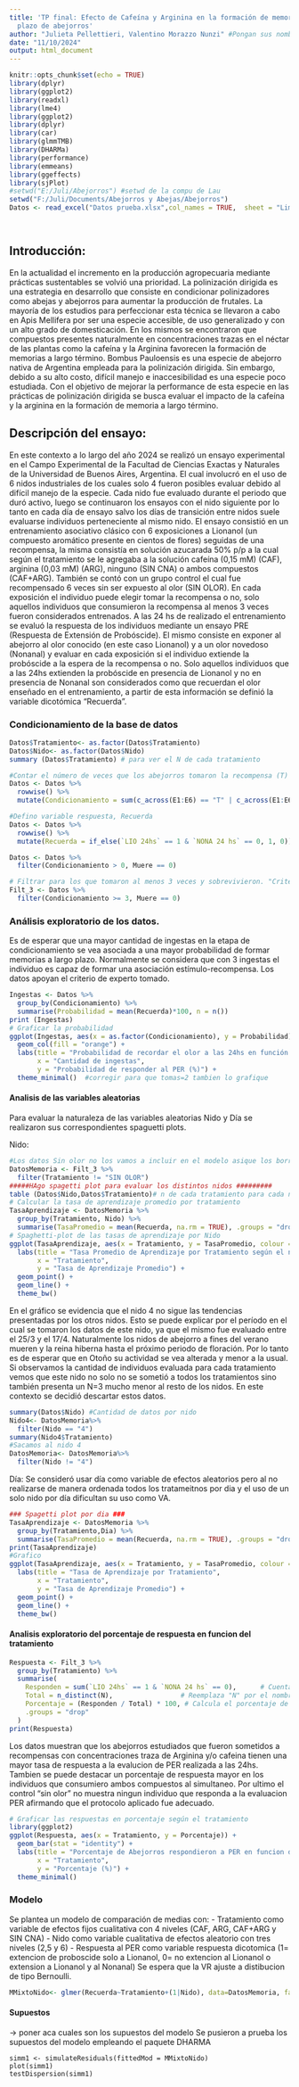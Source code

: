 ---
title: 'TP final: Efecto de Cafeína y Arginina en la formación de memoria a largo
  plazo de abejorros'
author: "Julieta Pellettieri, Valentino Morazzo Nunzi" #Pongan sus nombres acá
date: "11/10/2024"
output: html_document
---

```{r setup, include=FALSE}
knitr::opts_chunk$set(echo = TRUE)
library(dplyr)
library(ggplot2)
library(readxl)
library(lme4)
library(ggplot2)     
library(dplyr)      
library(car)        
library(glmmTMB)     
library(DHARMa)      
library(performance) 
library(emmeans)     
library(ggeffects)   
library(sjPlot)
#setwd("E:/Juli/Abejorros") #setwd de la compu de Lau
setwd("F:/Juli/Documents/Abejorros y Abejas/Abejorros")
Datos <- read_excel("Datos prueba.xlsx",col_names = TRUE,  sheet = "Limpio")




```

## Introducción:

En la actualidad el incremento en la producción agropecuaria mediante prácticas sustentables se volvió una prioridad. La polinización dirigida es una estrategia en desarrollo que consiste en condicionar polinizadores como abejas y abejorros para aumentar la producción de frutales. La mayoría de los estudios para perfeccionar esta técnica se llevaron a cabo en Apis Mellifera por ser una especie accesible, de uso generalizado y con un alto grado de domesticación. En los mismos se encontraron que compuestos presentes naturalmente en concentraciones trazas en el néctar de las plantas como la cafeína y la Arginina favorecen la formación de memorias a largo término.
Bombus Pauloensis es una especie de abejorro nativa de Argentina empleada para la polinización dirigida. Sin embargo, debido a su alto costo, difícil manejo e inaccesibilidad es  una especie poco estudiada. Con el objetivo de mejorar la performance de esta especie en las prácticas de polinización dirigida se busca evaluar el impacto de la cafeína y la arginina en la formación de memoria a largo término. 


## Descripción del ensayo:
 En este contexto a lo largo del año 2024 se realizó un ensayo experimental en el Campo Experimental de la Facultad de Ciencias Exactas y Naturales de la Universidad de Buenos Aires, Argentina. El cual involucró en el uso de 6 nidos industriales de los cuales solo 4 fueron posibles evaluar debido al difícil manejo de la especie. Cada nido fue evaluado durante el periodo que duró activo, luego se continuaron los ensayos con el nido siguiente por lo tanto en cada día de ensayo salvo los días de transición entre nidos suele evaluarse individuos perteneciente al mismo nido. 
El ensayo consistió en un entrenamiento asociativo clásico con 6 exposiciones a Lionanol (un compuesto aromático presente en cientos de flores) seguidas de una recompensa, la misma consistía en solución azucarada 50% p/p a la cual según el tratamiento se le agregaba a la solución cafeína (0,15 mM) (CAF), arginina (0,03 mM) (ARG), ninguno (SIN CNA) o ambos compuestos (CAF+ARG). También se contó con un grupo control el cual fue recompensado 6 veces sin ser expuesto al olor (SIN OLOR). En cada exposición el individuo puede elegir tomar la recompensa o no, solo aquellos individuos que consumieron la recompensa al menos 3 veces fueron considerados entrenados.
A las 24 hs de realizado el entrenamiento se evaluó la respuesta de los individuos mediante un ensayo PRE (Respuesta de Extensión de Probóscide). El mismo consiste en exponer al abejorro al olor conocido (en este caso Lionanol) y a un olor novedoso (Nonanal) y evaluar en cada exposición si el individuo extiende la probóscide a la espera de la recompensa o no. Solo aquellos individuos que a las 24hs extienden la probóscide en presencia de Lionanol y no en presencia de Nonanal son considerados como que recuerdan el olor enseñado en el entrenamiento, a partir de esta información se definió la variable dicotómica “Recuerda”.

### Condicionamiento de la base de datos

```{r BD, echo=TRUE}
Datos$Tratamiento<- as.factor(Datos$Tratamiento)
Datos$Nido<- as.factor(Datos$Nido)
summary (Datos$Tratamiento) # para ver el N de cada tratamiento

#Contar el número de veces que los abejorros tomaron la recompensa (T) en las exposiciones (E1 a E6) (o aprendieron "A")
Datos <- Datos %>% 
  rowwise() %>%
  mutate(Condicionamiento = sum(c_across(E1:E6) == "T" | c_across(E1:E6) == "A"))

#Defino variable respuesta, Recuerda
Datos <- Datos %>%
  rowwise() %>%
  mutate(Recuerda = if_else(`LIO 24hs` == 1 & `NONA 24 hs` == 0, 1, 0))

Datos <- Datos %>%
  filter(Condicionamiento > 0, Muere == 0)

# Filtrar para los que tomaron al menos 3 veces y sobrevivieron. "Criterio de experto".
Filt_3 <- Datos %>%
  filter(Condicionamiento >= 3, Muere == 0)


```

### Análisis exploratorio de los datos.
Es de esperar que una mayor cantidad de ingestas en la etapa de condicionamiento se vea asociada a una mayor probabilidad de formar memorias a largo plazo. Normalmente se considera que con 3 ingestas el individuo es capaz de formar una asociación estímulo-recompensa. Los datos apoyan el criterio de experto tomado.

```{r ingestas, echo=FALSE}
Ingestas <- Datos %>%
  group_by(Condicionamiento) %>%
  summarise(Probabilidad = mean(Recuerda)*100, n = n())
print (Ingestas)
# Graficar la probabilidad
ggplot(Ingestas, aes(x = as.factor(Condicionamiento), y = Probabilidad)) +
  geom_col(fill = "orange") +
  labs(title = "Probabilidad de recordar el olor a las 24hs en función de el la cantidad de ingestas en el entrenamiento",
       x = "Cantidad de ingestas",
       y = "Probabilidad de responder al PER (%)") +
  theme_minimal()  #corregir para que tomas=2 tambien lo grafique
```

#### Analisis de las variables aleatorias

Para evaluar la naturaleza de las variables aleatorias Nido y Día se realizaron sus correspondientes spaguetti plots.

Nido:
```{r nidos, echo=FALSE}
#Los datos Sin olor no los vamos a incluir en el modelo asique los borro
DatosMemoria <- Filt_3 %>%
  filter(Tratamiento != "SIN OLOR")
#####HAgo spagetti plot para evaluar los distintos nidos #########
table (Datos$Nido,Datos$Tratamiento)# n de cada tratamiento para cada nido
# Calcular la tasa de aprendizaje promedio por tratamiento
TasaAprendizaje <- DatosMemoria %>%
  group_by(Tratamiento, Nido) %>%
  summarise(TasaPromedio = mean(Recuerda, na.rm = TRUE), .groups = "drop")
# Spaghetti-plot de las tasas de aprendizaje por Nido
ggplot(TasaAprendizaje, aes(x = Tratamiento, y = TasaPromedio, colour = factor(Nido), group = Nido)) +
  labs(title = "Tasa Promedio de Aprendizaje por Tratamiento según el nido ",
       x = "Tratamiento",
       y = "Tasa de Aprendizaje Promedio") +
  geom_point() +
  geom_line() +
  theme_bw()

```


En el gráfico se evidencia que el nido 4 no sigue las tendencias presentadas por los otros nidos. Esto se puede explicar por el período en el cual se tomaron los datos de este nido, ya que el mismo fue evaluado entre el 25/3 y el 17/4. Naturalmente los nidos de abejorro a fines del verano mueren y la reina hiberna hasta el próximo periodo de floración. Por lo tanto es de esperar que en Otoño su actividad se vea alterada y menor a la usual. 
Si observamos la cantidad de individuos evaluada para cada tratamiento vemos que este nido no solo no se sometió a todos los tratamientos sino también presenta un N=3 mucho menor al resto de los nidos. En este contexto se decidió descartar estos datos.

```{r nido 4, echo=FALSE}
summary(Datos$Nido) #Cantidad de datos por nido
Nido4<- DatosMemoria%>%
  filter(Nido == "4")
summary(Nido4$Tratamiento)
#Sacamos al nido 4
DatosMemoria<- DatosMemoria%>%
  filter(Nido != "4")
```
Día:
Se consideró usar día como variable de efectos aleatorios pero al no realizarse de manera ordenada todos los tratameitnos por dia y el uso de un solo nido por día dificultan su uso como VA.

```{r Día, echo=FALSE}
### Spagetti plot por dia ###
TasaAprendizaje <- DatosMemoria %>%
  group_by(Tratamiento,Dia) %>%
  summarise(TasaPromedio = mean(Recuerda, na.rm = TRUE), .groups = "drop")
print(TasaAprendizaje)
#Grafico
ggplot(TasaAprendizaje, aes(x = Tratamiento, y = TasaPromedio, colour = factor(Dia), group = Dia)) +
  labs(title = "Tasa de Aprendizaje por Tratamiento",
       x = "Tratamiento",
       y = "Tasa de Aprendizaje Promedio") +
  geom_point() +
  geom_line() +
  theme_bw()

```


#### Analisis exploratorio del porcentaje de respuesta en funcion del tratamiento

```{r VR, echo=FALSE}
Respuesta <- Filt_3 %>%
  group_by(Tratamiento) %>%
  summarise(
    Responden = sum(`LIO 24hs` == 1 & `NONA 24 hs` == 0),      # Cuenta cuántos tienen LIO 24hs igual a 1
    Total = n_distinct(N),                 # Reemplaza "N" por el nombre correcto de la columna de ID única
    Porcentaje = (Responden / Total) * 100, # Calcula el porcentaje de respuesta
    .groups = "drop"
  )
print(Respuesta)

```
Los datos muestran que los abejorros estudiados que fueron sometidos a recompensas con concentraciones traza de Arginina y/o cafeina tienen una mayor tasa de respuesta a la evalucion de PER realizada a las 24hs. Tambien se puede destacar un porcentaje de respuesta mayor en los individuos que consumiero ambos compuestos al simultaneo. Por ultimo el control "sin olor" no muestra ningun individuo que responda a la evaluacion PER afirmando que el protocolo aplicado fue adecuado.


```{r VRgrafico, echo=FALSE}
# Graficar las respuestas en porcentaje según el tratamiento
library(ggplot2)
ggplot(Respuesta, aes(x = Tratamiento, y = Porcentaje)) +
  geom_bar(stat = "identity") +
  labs(title = "Porcentaje de Abejorros respondieron a PER en funcion del tratamiento",
       x = "Tratamiento",
       y = "Porcentaje (%)") +
  theme_minimal()
```


### Modelo
Se plantea un modelo de comparación de medias con:
  - Tratamiento como variable de efectos fijos cualitativa con 4 niveles (CAF, ARG, CAF+ARG y SIN CNA)
  - Nido como variable cualitativa de efectos aleatorio con tres niveles (2,5 y 6) 
  - Respuesta al PER como variable respuesta dicotomica (1= extencion de proboscide solo a Lionanol, 0= no extencion al Lionanol o extension a Lionanol y al Nonanal) 
  Se espera que la VR ajuste a distibucion de tipo Bernoulli.
```{r Modelo mixto VA nido, echo=TRUE}
MMixtoNido<- glmer(Recuerda~Tratamiento+(1|Nido), data=DatosMemoria, family=binomial)
```

#### Supuestos
-> poner aca cuales son los supuestos del modelo
Se pusieron a prueba los supuestos del modelo empleando el paquete DHARMA
```{Supuestos, echo=FALSE}
simm1 <- simulateResiduals(fittedMod = MMixtoNido)
plot(simm1)
testDispersion(simm1)
```

